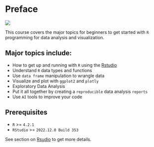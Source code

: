 # Preface {.unnumbered}
![](imgs/course_logo.png)

This course covers the major topics for beginners to get started with `R` programming for data analysis and visualization. 

## Major topics include:

*	How to get up and running with `R` using the [Rstudio](https://posit.co/products/open-source/rstudio/)
*	Understand `R` data types and functions 
*	Use `data frame` manipulation to wrangle data
*	Visualize and plot with `ggplot2` and `plotly`
* Exploratory Data Analysis
*	Put it all together by creating a `reproducible` data analysis `reports`
* Use `AI` tools to improve your code

## Prerequisites
* `R` >= `4.2.1`
* `RStudio` >= `2022.12.0 Build 353`

See section on [Rsudio](https://creativedatasolutions.github.io/R_programming_for_DS_beginner/R_studio.html) to get more details.


